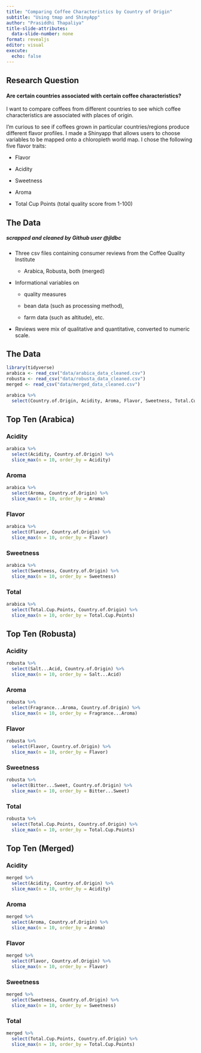 ```yaml
---
title: "Comparing Coffee Characteristics by Country of Origin"
subtitle: "Using tmap and ShinyApp"
author: "Prasiddhi Thapaliya"
title-slide-attributes:
  data-slide-number: none
format: revealjs
editor: visual
execute:
  echo: false
---
```


## Research Question {.smaller}

#### Are certain countries associated with certain coffee characteristics?

I want to compare coffees from different countries to see which coffee characteristics are associated with places of origin.

I'm curious to see if coffees grown in particular countries/regions produce different flavor profiles. I made a Shinyapp that allows users to choose variables to be mapped onto a chloropleth world map. I chose the following five flavor traits:

-   Flavor

-   Acidity

-   Sweetness

-   Aroma

-   Total Cup Points (total quality score from 1-100)

## The Data

##### scrapped and cleaned by Github user @jldbc

-   Three csv files containing consumer reviews from the Coffee Quality Institute

    -   Arabica, Robusta, both (merged)

-   Informational variables on

    -   quality measures

    -   bean data (such as processing method),

    -   farm data (such as altitude), etc.

-   Reviews were mix of qualitative and quantitative, converted to numeric scale.

## The Data

```r
library(tidyverse)
arabica <- read_csv("data/arabica_data_cleaned.csv")
robusta <- read_csv("data/robusta_data_cleaned.csv")
merged <- read_csv("data/merged_data_cleaned.csv")
```

```r
arabica %>%
  select(Country.of.Origin, Acidity, Aroma, Flavor, Sweetness, Total.Cup.Points)
```

## Top Ten (Arabica)

::: {.panel-tabset}

### Acidity

```r
arabica %>%
  select(Acidity, Country.of.Origin) %>%
  slice_max(n = 10, order_by = Acidity)
```

### Aroma

```r
arabica %>%
  select(Aroma, Country.of.Origin) %>%
  slice_max(n = 10, order_by = Aroma)
```

### Flavor

```r
arabica %>%
  select(Flavor, Country.of.Origin) %>%
  slice_max(n = 10, order_by = Flavor)
```

### Sweetness
```r
arabica %>%
  select(Sweetness, Country.of.Origin) %>%
  slice_max(n = 10, order_by = Sweetness)
```

### Total
```r
arabica %>%
  select(Total.Cup.Points, Country.of.Origin) %>%
  slice_max(n = 10, order_by = Total.Cup.Points)
```
:::

## Top Ten (Robusta)

::: {.panel-tabset}

### Acidity

```r
robusta %>%
  select(Salt...Acid, Country.of.Origin) %>%
  slice_max(n = 10, order_by = Salt...Acid)
```

### Aroma

```r
robusta %>%
  select(Fragrance...Aroma, Country.of.Origin) %>%
  slice_max(n = 10, order_by = Fragrance...Aroma)
```

### Flavor

```r
robusta %>%
  select(Flavor, Country.of.Origin) %>%
  slice_max(n = 10, order_by = Flavor)
```

### Sweetness
```r
robusta %>%
  select(Bitter...Sweet, Country.of.Origin) %>%
  slice_max(n = 10, order_by = Bitter...Sweet)
```

### Total
```r
robusta %>%
  select(Total.Cup.Points, Country.of.Origin) %>%
  slice_max(n = 10, order_by = Total.Cup.Points)
```
:::

## Top Ten (Merged)

::: {.panel-tabset}

### Acidity

```r
merged %>%
  select(Acidity, Country.of.Origin) %>%
  slice_max(n = 10, order_by = Acidity)
```

### Aroma

```r
merged %>%
  select(Aroma, Country.of.Origin) %>%
  slice_max(n = 10, order_by = Aroma)
```

### Flavor

```r
merged %>%
  select(Flavor, Country.of.Origin) %>%
  slice_max(n = 10, order_by = Flavor)
```

### Sweetness
```r
merged %>%
  select(Sweetness, Country.of.Origin) %>%
  slice_max(n = 10, order_by = Sweetness)
```

### Total
```r
merged %>%
  select(Total.Cup.Points, Country.of.Origin) %>%
  slice_max(n = 10, order_by = Total.Cup.Points)
```
:::